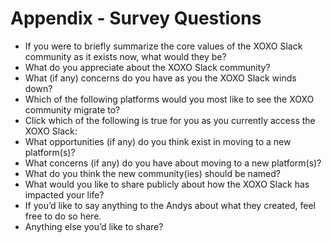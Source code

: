 

# Appendix - Survey Questions 

* If you were to briefly summarize the core values of the XOXO Slack community as it exists now, what would they be?
* What do you appreciate about the XOXO Slack community? 
* What (if any) concerns do you have as you the XOXO Slack winds down?
* Which of the following platforms would you most like to see the XOXO community migrate to? 
* Click which of the following is true for you as you currently access the XOXO Slack:
* What opportunities (if any) do you think exist in moving to a new platform(s)? 
* What concerns (if any) do you have about moving to a new platform(s)? 
* What do you think the new community(ies) should be named? 
* What would you like to share publicly about how the XOXO Slack has impacted your life? 
* If you'd like to say anything to the Andys about what they created, feel free to do so here. 
* Anything else you'd like to share?